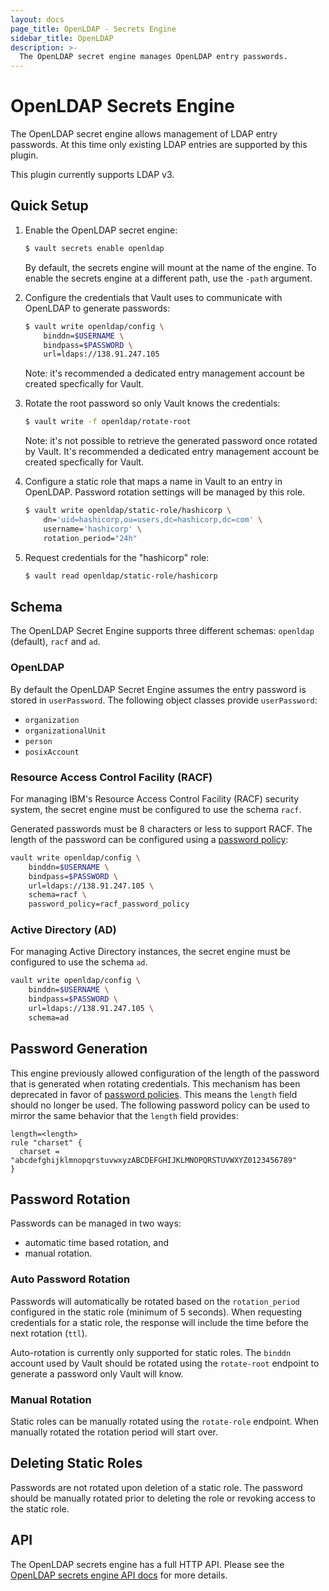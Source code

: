 ```yaml
---
layout: docs
page_title: OpenLDAP - Secrets Engine
sidebar_title: OpenLDAP
description: >-
  The OpenLDAP secret engine manages OpenLDAP entry passwords.
---
```


# OpenLDAP Secrets Engine

The OpenLDAP secret engine allows management of LDAP entry passwords. At this time
only existing LDAP entries are supported by this plugin.

This plugin currently supports LDAP v3.

## Quick Setup

1. Enable the OpenLDAP secret engine:

    ```sh
    $ vault secrets enable openldap
    ```

    By default, the secrets engine will mount at the name of the engine. To
    enable the secrets engine at a different path, use the `-path` argument.

2. Configure the credentials that Vault uses to communicate with OpenLDAP
    to generate passwords:

    ```sh
    $ vault write openldap/config \
        binddn=$USERNAME \
        bindpass=$PASSWORD \
        url=ldaps://138.91.247.105
    ```

    Note: it's recommended a dedicated entry management account be created specfically for Vault.

3. Rotate the root password so only Vault knows the credentials:

    ```sh
    $ vault write -f openldap/rotate-root
    ```

    Note: it's not possible to retrieve the generated password once rotated by Vault.
    It's recommended a dedicated entry management account be created specfically for Vault.

3. Configure a static role that maps a name in Vault to an entry in OpenLDAP.
    Password rotation settings will be managed by this role.

    ```sh
    $ vault write openldap/static-role/hashicorp \
        dn='uid=hashicorp,ou=users,dc=hashicorp,dc=com' \
        username='hashicorp' \
        rotation_period="24h"
    ```

4. Request credentials for the "hashicorp" role:

    ```sh
    $ vault read openldap/static-role/hashicorp
    ```

## Schema

The OpenLDAP Secret Engine supports three different schemas: `openldap` (default),
`racf` and `ad`.

### OpenLDAP

By default the OpenLDAP Secret Engine assumes the entry password is stored in `userPassword`.
The following object classes provide `userPassword`:

* `organization`
* `organizationalUnit`
* `person`
* `posixAccount`

### Resource Access Control Facility (RACF)

For managing IBM's Resource Access Control Facility (RACF) security system, the secret
engine must be configured to use the schema `racf`.

Generated passwords must be 8 characters or less to support RACF. The length of the
password can be configured using a [password policy](/docs/concepts/password-policies):

```bash
vault write openldap/config \
	binddn=$USERNAME \
	bindpass=$PASSWORD \
	url=ldaps://138.91.247.105 \
	schema=racf \
	password_policy=racf_password_policy
```

### Active Directory (AD)

For managing Active Directory instances, the secret engine must be configured to use the
schema `ad`.

```bash
vault write openldap/config \
	binddn=$USERNAME \
	bindpass=$PASSWORD \
	url=ldaps://138.91.247.105 \
	schema=ad
```

## Password Generation

This engine previously allowed configuration of the length of the password that is generated
when rotating credentials. This mechanism has been deprecated in favor of
[password policies](/docs/concepts/password-policies). This means the `length` field should
no longer be used. The following password policy can be used to mirror the same behavior
that the `length` field provides:

```hcl
length=<length>
rule "charset" {
  charset = "abcdefghijklmnopqrstuvwxyzABCDEFGHIJKLMNOPQRSTUVWXYZ0123456789"
}
```

## Password Rotation

Passwords can be managed in two ways:

* automatic time based rotation, and
* manual rotation.

### Auto Password Rotation

Passwords will automatically be rotated based on the `rotation_period` configured
in the static role (minimum of 5 seconds). When requesting credentials for a static
role, the response will include the time before the next rotation (`ttl`).

Auto-rotation is currently only supported for static roles. The `binddn` account used
by Vault should be rotated using the `rotate-root` endpoint to generate a password
only Vault will know.

### Manual Rotation

Static roles can be manually rotated using the `rotate-role` endpoint. When manually
rotated the rotation period will start over.

## Deleting Static Roles

Passwords are not rotated upon deletion of a static role. The password should be manually
rotated prior to deleting the role or revoking access to the static role.

## API

The OpenLDAP secrets engine has a full HTTP API. Please see the [OpenLDAP secrets engine API docs](/api-docs/secret/openldap)
for more details.

